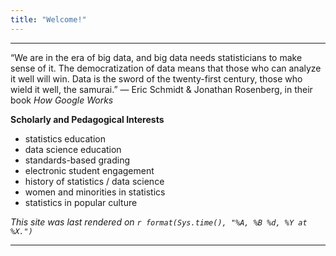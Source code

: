 ```yaml
---
title: "Welcome!"
---
```


<hr>

"We are in the era of big data, and big data needs statisticians to make sense of it. The democratization of data means that those who can analyze it well will win. Data is the sword of the twenty-first century, those who wield it well, the samurai." --- Eric Schmidt & Jonathan Rosenberg, in their book *How Google Works*

**Scholarly and Pedagogical Interests**

* statistics education
* data science education
* standards-based grading
* electronic student engagement
* history of statistics / data science
* women and minorities in statistics
* statistics in popular culture

*This site was last rendered on `r format(Sys.time(), "%A, %B %d, %Y at %X.")`*

<hr>
